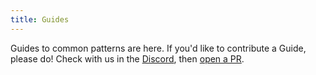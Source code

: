 ```yaml
---
title: Guides
---
```


Guides to common patterns are here. If you'd like to contribute a Guide, please do! Check with us in the [Discord](https://discord.gg/kJs5jeQp), then [open a PR](https://github.com/onejs/one).

<CardCol>
  <Card href="/docs/guides-mdx" title="Setting up MDX for web" category="Content" />
  <Card href="/docs/guides-dark-mode" title="Light and Dark mode" category="UI" />
  <Card href="/docs/guides-dark-mode" title="Setting up Tamagui" category="UI" />
  <Card href="/docs/guides-ios-native" title="Build or Run the Native iOS App" category="Native" />
</CardCol>
